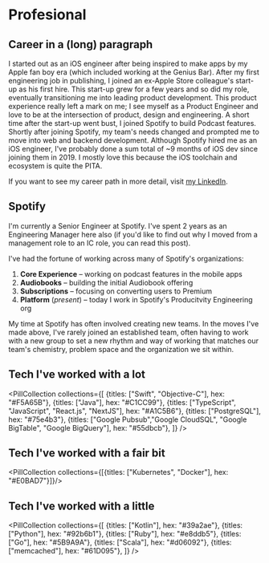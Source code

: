 # Profesional
## Career in a (long) paragraph
I started out as an iOS engineer after being inspired to make apps by my Apple fan boy era (which included working at the Genius Bar). After my first engineering job in publishing, I joined an ex-Apple Store colleague's start-up as his first hire. This start-up grew for a few years and so did my role, eventually transitioning me into leading product development. This product experience really left a mark on me; I see myself as a Product Engineer and love to be at the intersection of product, design and engineering. A short time after the start-up went bust, I joined Spotify to build Podcast features. Shortly after joining Spotify, my team's needs changed and prompted me to move into web and backend development. Although Spotify hired me as an iOS engineer, I've probably done a sum total of ~9 months of iOS dev since joining them in 2019. I mostly love this because the iOS toolchain and ecosystem is quite the PITA.

If you want to see my career path in more detail, visit [my LinkedIn](https://www.linkedin.com/in/kylejs/).

## Spotify
I'm currently a Senior Engineer at Spotify. I've spent 2 years as an Engineering Manager here also (if you'd like to find out why I moved from a management role to an IC role, you can read <Link href="/posts/ic-to-em-and-back">this post</Link>).

I've had the fortune of working across many of Spotify's organizations:

1. **Core Experience** – working on podcast features in the mobile apps
2. **Audiobooks** – building the initial Audiobook offering
3. **Subscriptions** – focusing on converting users to Premium
4. **Platform** (_present_) – today I work in Spotify's Producitvity Engineering org

My time at Spotify has often involved creating new teams. In the moves I've made above, I've rarely joined an established team, often having to work with a new group to set a new rhythm and way of working that matches our team's chemistry, problem space and the organization we sit within.
## Tech I've worked with <strong className="font-bolt text-primary">a lot</strong>
<PillCollection collections={[
  {titles: ["Swift", "Objective-C"], hex: "#F5A65B"},
  {titles: ["Java"], hex: "#C1CC99"},
  {titles: ["TypeScript", "JavaScript", "React.js", "NextJS"], hex: "#A1C5B6"},
  {titles: ["PostgreSQL"], hex: "#75e4b3"},
  {titles: ["Google Pubsub","Google CloudSQL", "Google BigTable", "Google BigQuery"], hex: "#55dbcb"},
]} />

## Tech I've worked with <strong className="font-bolt text-primary">a fair bit</strong>
<PillCollection collections={[{titles: ["Kubernetes", "Docker"], hex: "#E0BAD7"}]}/>

## Tech I've worked with <strong className="font-bolt text-primary">a little</strong>
<PillCollection collections={[
  {titles: ["Kotlin"], hex: "#39a2ae"},
  {titles: ["Python"], hex: "#92b6b1"},
  {titles: ["Ruby"], hex: "#e8ddb5"},
  {titles: ["Go"], hex: "#5B9A9A"},
  {titles: ["Scala"], hex: "#d06092"},
  {titles: ["memcached"], hex: "#61D095"},
]} />

